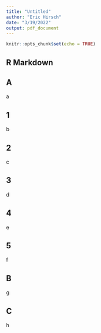 ```yaml
---
title: "Untitled"
author: "Eric Hirsch"
date: "3/19/2022"
output: pdf_document
---
```


```r
knitr::opts_chunk$set(echo = TRUE)
```

## R Markdown

## A
a

## 1

b

## 2

c

## 3

d

## 4

e

## 5

f

## B

g


## C

h
